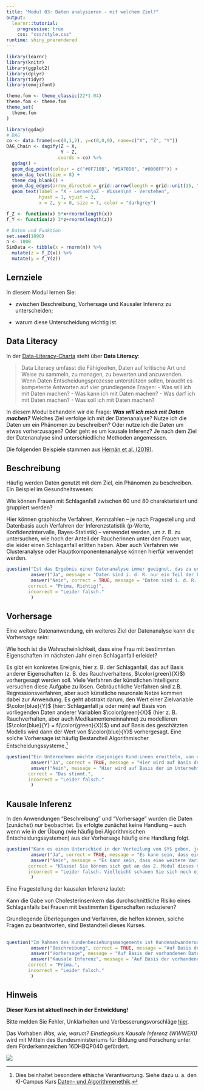 ```yaml
---
title: "Modul 03: Daten analysieren - mit welchem Ziel?"
output: 
  learnr::tutorial:
    progressive: true
    css: "css/style.css"
runtime: shiny_prerendered
---
```



```r
library(learnr)
library(knitr)
library(ggplot2)
library(dplyr)
library(tidyr)
library(emojifont)

theme.fom <- theme_classic(22*1.04)
theme.fom <- theme.fom
theme_set(
  theme.fom  
)

library(ggdag)
# DAG
co <- data.frame(x=c(0,1,2), y=c(0,0,0), name=c("X", "Z", "Y"))
DAG_Chain <- dagify(Z ~ X,
                    Y ~ Z,
                   coords = co) %>% 
  ggdag() + 
  geom_dag_point(colour = c("#0F710B", "#DA70D6", "#0000FF")) + 
  geom_dag_text(size = 8) +
  theme_dag_blank() +
  geom_dag_edges(arrow_directed = grid::arrow(length = grid::unit(15, "pt"), type = "closed")) +
  geom_text(label = "X - Lernen\nZ - Wissen\nY - Verstehen", 
            hjust = 1, vjust = 2,
            x = 2, y = 0, size = 7, color = "darkgrey") 

f_Z <- function(x) 5*x+rnorm(length(x))
f_Y <- function(z) 3*z+rnorm(length(z))

# Daten und Funktion
set.seed(1896)
n <- 1000
SimData <- tibble(x = rnorm(n)) %>%
  mutate(z = f_Z(x)) %>%
  mutate(y = f_Y(z))
```

## Lernziele

In diesem Modul lernen Sie:

- zwischen Beschreibung, Vorhersage und Kausaler Inferenz zu unterscheiden;

- warum diese Unterscheidung wichtig ist.

## Data Literacy

In der [Data-Literacy-Charta](https://www.stifterverband.org/charta-data-literacy) steht über **Data Literacy**:

> Data Literacy umfasst die Fähigkeiten, Daten auf kritische Art und Weise zu sammeln, zu managen, zu bewerten und anzuwenden. Wenn Daten Entscheidungsprozesse unterstützen sollen, braucht es kompetente Antworten auf vier grundlegende Fragen:
- Was will ich mit Daten machen? 
- Was kann ich mit Daten machen? 
- Was darf ich mit Daten machen? 
- Was soll ich mit Daten machen?

In diesem Modul behandeln wir die Frage: ***Was will ich mich mit Daten machen?*** Welches Ziel verfolge ich mit der Datenanalyse? Nutze ich die Daten um ein Phänomen zu beschreiben? Oder nutze ich die Daten um etwas vorherzusagen? Oder geht es um kausale Inferenz? Je nach dem Ziel der Datenanalyse sind unterschiedliche Methoden angemessen.

Die folgenden Beispiele stammen aus [Hernán et al. (2019)](https://doi.org/10.1080/09332480.2019.1579578).

## Beschreibung

Häufig werden Daten genutzt mit dem Ziel, ein Phänomen zu beschreiben. Ein Beispiel im Gesundheitswesen:

:::{.box}
Wie können Frauen mit Schlaganfall zwischen 60 und 80 charakterisiert und gruppiert werden?
:::

Hier können graphische Verfahren, Kennzahlen &ndash; je nach Fragestellung und Datenbasis auch Verfahren der Inferenzstatistik (p&#8209;Werte, Konfidenzintervalle, Bayes-Statistik) &ndash; verwendet werden, um z. B. zu untersuchen, wie hoch der Anteil der Raucherinnen unter den Frauen war, die leider einen Schlaganfall erlitten haben. Aber auch Verfahren wie Clusteranalyse oder Hauptkomponentenanalyse können hierfür verwendet werden. 

```r
question("Ist das Ergebnis einer Datenanalyse immer geeignet, das zu untersuchende Phänomen zu beschreiben?",
         answer("Ja", message = "Daten sind i. d. R. nur ein Teil der komplexen und dynamischen Realität. Z. B. Messfehler, nicht-repräsentative Stichproben oder fehlende Werte können zu einem verzerrten Ergebnis führen, so dass die Datenbeschreibung in die Irre führt. Auch für diese Aufgabenstellung muss die Datenentstehung immer kritisch hinterfragt werden."),
         answer("Nein", correct = TRUE, message = "Daten sind i. d. R. nur ein Teil der komplexen und dynamischen Realität. Z. B. Messfehler, nicht-repräsentative Stichproben oder fehlende Werte können zu einem verzerrten Ergebnis führen, so dass die Datenbeschreibung in die Irre führt. Auch für diese Aufgabenstellung muss die Datenentstehung immer kritisch hinterfragt werden."),
		correct = "Prima, Richtig!",
		incorrect = "Leider falsch."
         )
```

## Vorhersage

Eine weitere Datenanwendung, ein weiteres Ziel der Datenanalyse kann die Vorhersage sein:

:::{.box}
Wie hoch ist die Wahrscheinlichkeit, dass eine Frau mit bestimmten Eigenschaften im nächsten Jahr einen Schlaganfall erleidet?
:::

Es gibt ein konkretes Ereignis, hier z. B. der Schlaganfall, das auf Basis anderer Eigenschaften (z. B. des Rauchverhaltens, $\color{green}{X}$) vorhergesagt werden soll. Viele Verfahren der künstlichen Intelligenz versuchen diese Aufgabe zu lösen. Gebräuchliche Verfahren sind z.B. Regressionsverfahren, aber auch künstliche neuronale Netze kommen dabei zur Anwendung. Es geht abstrakt darum, den Wert einer Zielvariable $\color{blue}{Y}$ (hier: Schlaganfall ja oder nein) auf Basis von vorliegenden Daten anderer Variablen $\color{green}{X}$ (hier z. B. Rauchverhalten, aber auch Medikamenteneinnahme) zu modellieren ($\color{blue}{Y} = f(\color{green}{X})$) und auf Basis des geschätzten Modells wird dann der Wert von $\color{blue}{Y}$ vorhergesagt. Eine solche Vorhersage ist häufig Bestandteil Algorithmischer Entscheidungssysteme.^[Dies beinhaltet besondere ethische Verantwortung. Siehe dazu u. a. den KI-Campus Kurs [Daten- und Algorithmenethik](https://ki-campus.org/courses/daethik2020).]

```r
question("Ein Unternehmen möchte diejenigen Kund:innen ermitteln, von denen es vermutet, dass diese sich für ein neues Angebot des Unternehmens interessieren. Handelt es sich hier um eine Datenanwendung mit dem Ziel der Vorhersage?",
         answer("Ja", correct = TRUE, message = "Hier wird auf Basis der im Unternehmen vorhandenen Information über den Kunden (*bestimmte Eigenschaften*) eine Wahrscheinlichkeit ermittelt, dass die Kundin das Produkt erwirbt. Kund:innen mit einer hohen Wahrscheinlichkeit können dann z. B. angeschrieben werden."),
         answer("Nein", message = "Hier wird auf Basis der im Unternehmen vorhandenen Information über den Kunden (*bestimmte Eigenschaften*) eine Wahrscheinlichkeit ermittelt, dass die Kundin das Produkt erwirbt. Kund:innen mit einer hohen Wahrscheinlichkeit können dann z. B. angeschrieben werden."),
		correct = "Das stimmt.",
		incorrect = "Leider falsch."
         )
```

## Kausale Inferenz

In den Anwendungen "Beschreibung" und "Vorhersage" wurden die Daten (zunächst) *nur* beobachtet. Es erfolgte zunächst keine Handlung &ndash; auch wenn wie in der Übung (wie häufig bei Algorithmischen Entscheidungssystemen) aus der Vorhersage häufig eine Handlung folgt. 

```r
question("Kann es einen Unterschied in der Verteilung von $Y$ geben, je nach dem, ob $X$ beobachtet wird ($X=x$) oder auf Grund einer Handlung $X$ gesetzt wird ($do(X=x)$)?",
         answer("Ja", correct = TRUE, message = "Es kann sein, dass eine weitere Variable ($Z$) Ursache für $X$ und $Y$ ist. Ich sehe einen Zusammenhang zwischen $X$ und $Y$, aber dieser liegt an $Z$. Wenn ich $X$ ändere, ändert sich $Y$ nicht. Wenn ich $Z$ ändere, beobachte ich einen anderen Wert von $X$ und $Y$."),
         answer("Nein", message = "Es kann sein, dass eine weitere Variable ($Z$) Ursache für $X$ und $Y$ ist. Ich sehe einen Zusammenhang zwischen $X$ und $Y$, aber dieser liegt an $Z$. Wenn ich $X$ ändere, ändert sich $Y$ nicht. Wenn ich $Z$ ändere, beobachte ich einen anderen Wert von $X$ und $Y$."),
		correct = "Klasse! Sie können sich gut an das 2. Modul dieses Kurses erinnern.",
		incorrect = "Leider falsch. Vielleicht schauen Sie sich noch einmal das 2. Modul (Ein Pfeil zeigt die Richtung) an."
         )
```

Eine Fragestellung der kausalen Inferenz lautet:

:::{.box}
Kann die Gabe von Cholesterinsenkern das durchschnittliche Risiko eines Schlaganfalls bei Frauen mit bestimmten Eigenschaften reduzieren?
:::

Grundlegende Überlegungen und Verfahren, die helfen können, solche Fragen zu beantworten, sind Bestandteil dieses Kurses.


##


```r
question("Im Rahmen des Kundenbeziehungsmangements ist Kundenabwanderung ein wichtiges Thema. Was ist das Ziel der Datenanwendung bei der Fragestellung: *Welche Kund:innen haben eine hohe Abwanderungsrate?*",
         answer("Beschreibung", correct = TRUE, message = "Auf Basis der vorhandenen Daten werden die abgewanderten Kund:innen beschrieben. Beispiel siehe [Bojinov et al. (2020)](https://hdsr.mitpress.mit.edu/pub/wjhth9tr/release/1)"),
         answer("Vorhersage", message = "Auf Basis der vorhandenen Daten werden die abgewanderten Kund:innen beschrieben. Beispiel siehe [Bojinov et al. (2020)](https://hdsr.mitpress.mit.edu/pub/wjhth9tr/release/1)"),
         answer("Kausale Inferenz", message = "Auf Basis der vorhandenen Daten werden die abgewanderten Kund:innen beschrieben. Beispiel siehe [Bojinov et al. (2020)](https://hdsr.mitpress.mit.edu/pub/wjhth9tr/release/1)"),         
		correct = "Prima.",
		incorrect = "Leider falsch."
         )
```

## Hinweis

<red> **Dieser Kurs ist aktuell noch in der Entwicklung!** </red>

Bitte melden Sie Fehler, Unklarheiten und Verbesserungsvorschläge [hier](https://github.com/luebby/WWWEKI/issues).

Das Vorhaben *Was, wie, warum? Einstiegskurs Kausale Inferenz (WWWEKI)* wird mit Mitteln des Bundesministeriums für Bildung und Forschung unter dem Förderkennzeichen 16DHBQP040 gefördert.


![](images/csm_Logo-BMBF.jpg)
